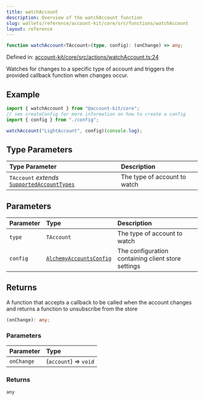 ```yaml
---
title: watchAccount
description: Overview of the watchAccount function
slug: wallets/reference/account-kit/core/src/functions/watchAccount
layout: reference
---
```


```ts
function watchAccount<TAccount>(type, config): (onChange) => any;
```

Defined in: [account-kit/core/src/actions/watchAccount.ts:24](https://github.com/alchemyplatform/aa-sdk/blob/49e74eee8606f480b200b4612d00d950da8a8742/account-kit/core/src/actions/watchAccount.ts#L24)

Watches for changes to a specific type of account and triggers the provided callback function when changes occur.

## Example

```ts
import { watchAccount } from "@account-kit/core";
// see createConfig for more information on how to create a config
import { config } from "./config";

watchAccount("LightAccount", config)(console.log);
```

## Type Parameters

| Type Parameter                                                                            | Description                  |
| :---------------------------------------------------------------------------------------- | :--------------------------- |
| `TAccount` _extends_ [`SupportedAccountTypes`](../type-aliases/SupportedAccountTypes.mdx) | The type of account to watch |

## Parameters

| Parameter | Type                                                                 | Description                                        |
| :-------- | :------------------------------------------------------------------- | :------------------------------------------------- |
| `type`    | `TAccount`                                                           | The type of account to watch                       |
| `config`  | [`AlchemyAccountsConfig`](../type-aliases/AlchemyAccountsConfig.mdx) | The configuration containing client store settings |

## Returns

A function that accepts a callback to be called when the account changes and returns a function to unsubscribe from the store

```ts
(onChange): any;
```

### Parameters

| Parameter  | Type                  |
| :--------- | :-------------------- |
| `onChange` | (`account`) => `void` |

### Returns

`any`
